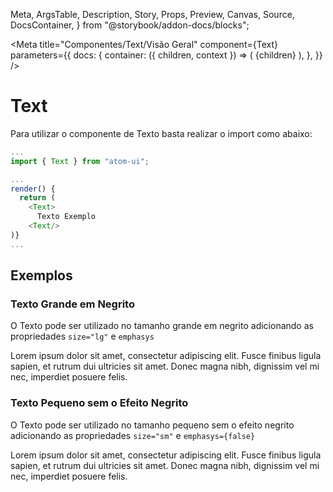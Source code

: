  Meta,
  ArgsTable,
  Description,
  Story,
  Props,
  Preview,
  Canvas,
  Source,
  DocsContainer,
} from "@storybook/addon-docs/blocks";

<Meta
  title="Componentes/Text/Visão Geral"
  component={Text}
  parameters={{
    docs: {
      container: ({ children, context }) => (
        <DocsContainer context={context}>
          <AtomPlatformProvider>{children}</AtomPlatformProvider>
        </DocsContainer>
      ),
    },
  }}
/>

# Text

Para utilizar o componente de Texto basta realizar o import como abaixo:

```js
...
import { Text } from "atom-ui";

...
render() {
  return (
    <Text>
      Texto Exemplo
    <Text/>
)}
...
```

## Exemplos

### Texto Grande em Negrito

O Texto pode ser utilizado no tamanho grande em negrito adicionando as propriedades `size="lg"` e `emphasys`

<Canvas>
  <Text emphasys size="lg">
    Lorem ipsum dolor sit amet, consectetur adipiscing elit. Fusce finibus
    ligula sapien, et rutrum dui ultricies sit amet. Donec magna nibh, dignissim
    vel mi nec, imperdiet posuere felis.
  </Text>
</Canvas>

### Texto Pequeno sem o Efeito Negrito

O Texto pode ser utilizado no tamanho pequeno sem o efeito negrito adicionando as propriedades `size="sm"` e `emphasys={false}`

<Canvas>
  <Text emphasys={false} size="sm">
    Lorem ipsum dolor sit amet, consectetur adipiscing elit. Fusce finibus
    ligula sapien, et rutrum dui ultricies sit amet. Donec magna nibh, dignissim
    vel mi nec, imperdiet posuere felis.
  </Text>
</Canvas>
